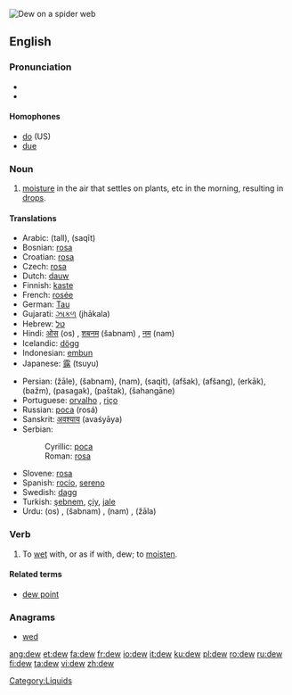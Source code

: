 [[Image:Water drops on spider web.jpg|thumb|right|Dew on a spider web]]
{{wikipedia}}
==English==

===Pronunciation===
*{{IPA|/djuː/}}
*{{audio|en-us-dew.ogg|Audio (US)}}

====Homophones====
*[[do]] (US)
*[[due]]

===Noun===
{{en-noun}}

# [[moisture]] in the air that settles on plants, etc in the morning, resulting in [[drop]]s.

====Translations====
{{top}}
*Arabic: {{ARchar|[[طل|طَلّ]]}} (tall), {{ARchar|[[سقيط|سَقيط]]}} (saqīt)
*Bosnian: [[rosa]] {{f}}
*Croatian: [[rosa#Croatian|rosa]] {{f}}
*Czech: [[rosa#Czech|rosa]] {{f}}
*Dutch: [[dauw]] {{m}}
*Finnish: [[kaste]]
*French: [[rosée]] {{f}}
*German: [[Tau#German|Tau]] {{m}}
*Gujarati: [[ઝાકળ]] (jhākala) {{f}}
*Hebrew: [[טל]]
*Hindi: [[ओस]] (os) {{f}}, [[शबनम]] (šabnam) {{f}}, [[नम]] (nam) {{f}}
*Icelandic: [[dögg]] {{f}}
*Indonesian: [[embun]]
*Japanese: [[露]] (tsuyu)
{{mid}}
*Persian: {{FAchar|[[ژاله]]}} (žāle), {{FAchar|[[شبنم]]}} (šabnam), {{FAchar|[[نم]]}} (nam), {{FAchar|[[سقیط]]}} (saqit), {{FAchar|[[افشک]]}} (afšak), {{FAchar|[[افشنگ]]}} (afšang), {{FAchar|[[ارکاک]]}} (erkāk), {{FAchar|[[بژم]]}} (bažm), {{FAchar|[[پسگک]]}} (pasagak), {{FAchar|[[پشتک]]}} (paštak), {{FAchar|[[شهنگانه]]}} (šahangāne)
*Portuguese: [[orvalho]] {{m}}, [[riço]] {{m}}
*Russian: [[роса]] (rosá) {{f}}
*Sanskrit: [[अवश्याय]] (avaśyāya)
*Serbian:
*:Cyrillic: [[роса#Serbian|роса]] {{f}}
*:Roman: [[rosa#Serbian|rosa]] {{f}}
*Slovene: [[rosa]] {{f}}
*Spanish: [[rocío]], [[sereno]] {{m}}
*Swedish: [[dagg]] {{c}}
*Turkish: [[şebnem]], [[çiy]], [[jale]]
*Urdu: {{URchar|[[اوس]]}} (os) {{f}}, {{URchar|[[شبنم]]}} (šabnam) {{f}}, {{URchar|[[نم]]}} (nam) {{f}}, {{URchar|[[ژالہ]]}} (žāla) {{m}}
{{bottom}}

===Verb===
{{en-verb}}
# To [[wet]] with, or as if with, dew; to [[moisten]].

====Related terms====
*[[dew point]]

===Anagrams===
*[[wed]]

[[Category:Liquids]]

[[ang:dew]]
[[et:dew]]
[[fa:dew]]
[[fr:dew]]
[[io:dew]]
[[it:dew]]
[[ku:dew]]
[[pl:dew]]
[[ro:dew]]
[[ru:dew]]
[[fi:dew]]
[[ta:dew]]
[[vi:dew]]
[[zh:dew]]